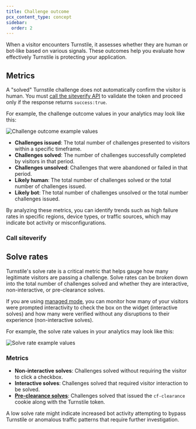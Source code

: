 ```yaml
---
title: Challenge outcome
pcx_content_type: concept
sidebar:
  order: 2
---
```



When a visitor encounters Turnstile, it assesses whether they are human or bot-like based on various signals. These outcomes help you evaluate how effectively Turnstile is protecting your application.

## Metrics

A "solved" Turnstile challenge does not automatically confirm the visitor is human. You must [call the siteverify API](#call-siteverify) to validate the token and proceed only if the response returns `success:true`.

For example, the challenge outcome values in your analytics may look like this: 

![Challenge outcome example values](~/assets/images/turnstile/challenge-outcomes.png "Challenge outcome example")

- **Challenges issued**: The total number of challenges presented to visitors within a specific timeframe.
- **Challenges solved**: The number of challenges successfully completed by visitors in that period.
- **Challenges unsolved**: Challenges that were abandoned or failed in that period.
- **Likely human**: The total number of challenges solved or the total number of challenges issued.
- **Likely bot**: The total number of challenges unsolved or the total number challenges issued.

By analyzing these metrics, you can identify trends such as high failure rates in specific regions, device types, or traffic sources, which may indicate bot activity or misconfigurations.

### Call siteverify

<Render file="siteverify" />

## Solve rates

Turnstile's solve rate is a critical metric that helps gauge how many legitimate visitors are passing a challenge. Solve rates can be broken down into the total number of challenges solved and whether they are interactive, non-interactive, or pre-clearance solves. 

If you are using [managed mode](/turnstile/concepts/widget/#widget-types), you can monitor how many of your visitors were prompted interactivity to check the box on the widget (interactive solves) and how many were verified without any disruptions to their experience (non-interactive solves). 

For example, the solve rate values in your analytics may look like this: 

![Solve rate example values](~/assets/images/turnstile/solve-rates.png "Solve rate example")

### Metrics

- **Non-interactive solves**: Challenges solved without requiring the visitor to click a checkbox.
- **Interactive solves**: Challenges solved that required visitor interaction to be solved.
- [**Pre-clearance solves**](/turnstile/concepts/pre-clearance-support/): Challenges solved that issued the `cf-clearance` cookie along with the Turnstile token.

A low solve rate might indicate increased bot activity attempting to bypass Turnstile or anomalous traffic patterns that require further investigation.